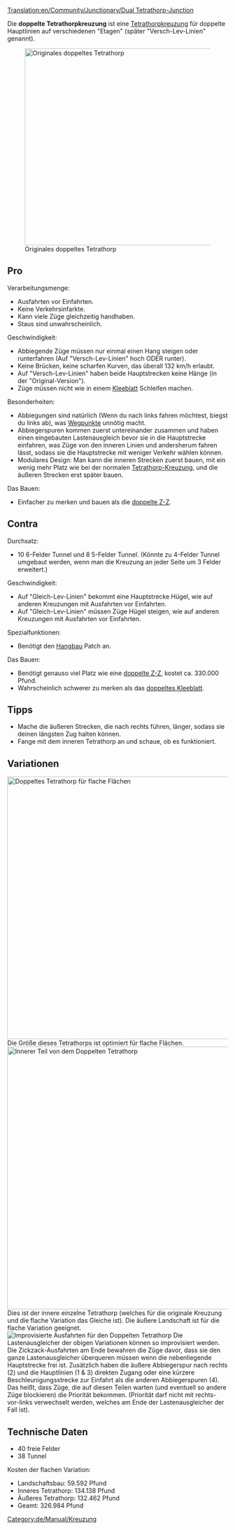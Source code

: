 [[Translation:en/Community/Junctionary/Dual Tetrathorp-Junction]]

{{de/Community/Junctionary/Kreuzungsmenü}}
Die '''doppelte Tetrathorpkreuzung''' ist eine [[de/Community/Junctionary/Tetrathorp-Kreuzung|Tetrathorpkreuzung]] für doppelte Hauptlinien auf verschiedenen "Etagen" (später "Versch-Lev-Linien" genannt).

[[File:en/Community/Junctionary/Dual Ttj orig.png|none|thumb|450px|Originales doppeltes Tetrathorp]]
==Pro==
Verarbeitungsmenge:
* Ausfahrten vor Einfahrten.
* Keine Verkehrsinfarkte.
* Kann viele Züge gleichzeitig handhaben.
* Staus sind unwahrscheinlich.

Geschwindigkeit:
* Abbiegende Züge müssen nur einmal einen Hang steigen oder runterfahren (Auf "Versch-Lev-Linien" hoch ODER runter).
* Keine Brücken, keine scharfen Kurven, das überall 132 km/h erlaubt.
* Auf "Versch-Lev-Linien" haben beide Hauptstrecken keine Hänge (in der "Original-Version").
* Züge müssen nicht wie in einem [[de/Community/Junctionary/Kleeblatt|Kleeblatt]] Schleifen machen.

Besonderheiten:
* Abbiegungen sind natürlich (Wenn du nach links fahren möchtest, biegst du links ab), was [[de/Wegpunkt|Wegpunkte]] unnötig macht.
* Abbiegerspuren kommen zuerst untereinander zusammen und haben einen eingebauten Lastenausgleich bevor sie in die Hauptstrecke einfahren, was Züge von den inneren Linien und andersherum fahren lässt, sodass sie die Hauptstrecke mit weniger Verkehr wählen können.
* Modulares Design: Man kann die inneren Strecken zuerst bauen, mit ein wenig mehr Platz wie bei der normalen [[de/Community/Junctionary/Tetrathorp-Kreuzung|Tetrathorp-Kreuzung]], und die äußeren Strecken erst später bauen.

Das Bauen:
* Einfacher zu merken und bauen als die [[de/Community/Junctionary/Doppelte Zweig-Zusammenführungskreuzung|doppelte Z-Z]].

==Contra==
Durchsatz:
* 10 6-Felder Tunnel und 8 5-Felder Tunnel. (Könnte zu 4-Felder Tunnel umgebaut werden, wenn man die Kreuzung an jeder Seite um 3 Felder erweitert.)

Geschwindigkeit:
* Auf "Gleich-Lev-Linien" bekommt eine Hauptstrecke Hügel, wie auf anderen Kreuzungen mit Ausfahrten vor Einfahrten.
* Auf "Gleich-Lev-Linien" müssen Züge Hügel steigen, wie auf anderen Kreuzungen mit Ausfahrten vor Einfahrten.

Spezialfunktionen:
* Benötigt den [[de/Hangbau|Hangbau]] Patch an.

Das Bauen:
* Benötigt genauso viel Platz wie eine [[de/Community/Junctionary/Doppelte Zweig-Zusammenführungskreuzung|doppelte Z-Z]], kostet ca. 330.000 Pfund.
* Wahrscheinlich schwerer zu merken als das [[de/Community/Junctionary/Doppeltes Kleeblatt|doppeltes Kleeblatt]].

==Tipps==
* Mache die äußeren Strecken, die nach rechts führen, länger, sodass sie deinen längsten Zug halten können.
* Fange mit dem inneren Tetrathorp an und schaue, ob es funktioniert.

==Variationen==
[[File:en/Community/Junctionary/Dual Ttj flat.png|none|thumb|600px|Doppeltes Tetrathorp für flache Flächen]]
Die Größe dieses Tetrathorps ist optimiert für flache Flächen.
[[File:en/Community/Junctionary/Dual Ttj part.png|none|thumb|600px|Innerer Teil von dem Doppelten Tetrathorp]]
Dies ist der innere einzelne Tetrathorp (welches für die originale Kreuzung und die flache Variation das Gleiche ist). Die äußere Landschaft ist für die flache Variation geeignet.
[[File:en/Community/Junctionary/Dual Ttj exits.png|none|frame|Improvisierte Ausfahrten für den Doppelten Tetrathorp]]
Die Lastenausgleicher der obigen Variationen können so improvisiert werden. Die Zickzack-Ausfahrten am Ende bewahren die Züge davor, dass sie den ganze Lastenausgleicher überqueren müssen wenn die nebenliegende Hauptstrecke frei ist. Zusätzlich haben die äußere Abbiegerspur nach rechts (2) und die Hauptlinien (1 & 3) direkten Zugang oder eine kürzere Beschleunigungsstrecke zur Einfahrt als die anderen Abbiegerspuren (4). Das heißt, dass Züge, die auf diesen Teilen warten (und eventuell so andere Züge blockieren) die Priorität bekommen. (Priorität darf nicht mit rechts-vor-links verwechselt werden, welches am Ende der Lastenausgleicher der Fall ist).

==Technische Daten==
* 40 freie Felder
* 38 Tunnel
Kosten der flachen Variation:
* Landschaftsbau: 59.592 Pfund
* Inneres Tetrathorp: 134.138 Pfund
* Äußeres Tetrathorp: 132.462 Pfund
* Geamt: 326.984 Pfund

[[Category:de/Manual/Kreuzung]]